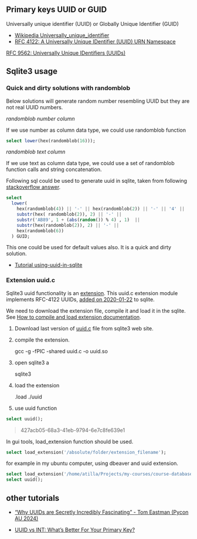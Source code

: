 ## Primary keys UUID or GUID

Universally unique identifier (UUID) or Globally Unique Identifier (GUID) 




- [Wikipedia Universally_unique_identifier](https://en.wikipedia.org/wiki/Universally_unique_identifier)
- [RFC 4122: A Universally Unique IDentifier (UUID) URN Namespace ](https://www.rfc-editor.org/rfc/rfc4122)

[RFC 9562: Universally Unique IDentifiers (UUIDs)](https://www.rfc-editor.org/rfc/rfc9562.html)


## Sqlite3 usage

### Quick and dirty solutions with randomblob 

Below solutions will generate random number resembling UUID but they are not real UUID numbers.

*randomblob number column* 

If we use number as column data type, we could use randomblob function


```sql
select lower(hex(randomblob(16)));
```


*randomblob text column* 

If we use text as column data type, we could use a set of randomblob function calls and string concatenation.


Following sql could be used to generate uuid in sqlite, taken from following [stackoverflow answer](https://stackoverflow.com/a/66625212/41782).

```sql
select 
  lower(
    hex(randomblob(4)) || '-' || hex(randomblob(2)) || '-' || '4' || 
    substr(hex( randomblob(2)), 2) || '-' || 
    substr('AB89', 1 + (abs(random()) % 4) , 1)  ||
    substr(hex(randomblob(2)), 2) || '-' || 
    hex(randomblob(6))
  ) GUID;
```

This one could be used for default values also.
It is a quick and dirty solution.

- [Tutorial using-uuid-in-sqlite](https://github.com/manufaktor/articles/blob/main/using-uuid-in-sqlite.md)


### Extension uuid.c

Sqlite3 uuid functionality is an [extension](https://www.sqlite.org/loadext.html).
This uuid.c extension module implements RFC-4122 UUIDs, [added on 2020-01-22](https://sqlite.org/releaselog/3_31_0.html) to sqlite. 

We need to download the extension file, compile it and load it in the sqlite.
See [How to compile and load extension documentation](https://www.sqlite.org/loadext.html).


1. Download last version of [uuid.c](https://sqlite.org/src/file?name=ext/misc/uuid.c&ci=trunk) file from sqlite3 web site.




2. compile the extension.

	gcc -g -fPIC -shared uuid.c -o uuid.so

3. open sqlite3 a

	sqlite3

4. load the extension

	.load ./uuid

5. use uuid function

```sql
select uuid();
```
> 427acb05-68a3-41eb-9794-6e7c8fe639e1 


In gui tools, load_extension function should be used.

```sql
select load_extension('/absolute/folder/extension_filename');
```

for example in my ubuntu computer, using dbeaver and uuid extension.


```sql
select load_extension('/home/atilla/Projects/my-courses/course-database/databases/sqlite-extensions/uuid');
select uuid();
```



## other tutorials 

- ["Why UUIDs are Secretly Incredibly Fascinating" - Tom Eastman (Pycon AU 2024)](https://www.youtube.com/watch?v=n9Cxs0sTqEY)

- [UUID vs INT: What’s Better For Your Primary Key?](https://www.youtube.com/watch?v=DHtf_46OxY8)